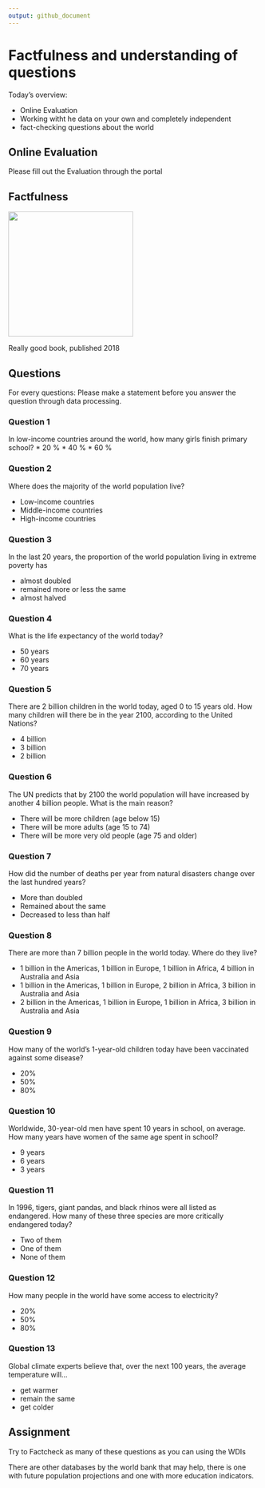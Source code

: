 ```yaml
---
output: github_document
---
```


# Factfulness and understanding of questions

Today's overview:

* Online Evaluation
* Working witht he data on your own and completely independent
* fact-checking questions about the world

## Online Evaluation

Please fill out the Evaluation through the portal

## Factfulness

[<img src="factfulness.webp" width="250"/>](factfulness.webp)

Really good book, published 2018

## Questions

For every questions: Please make a statement before you answer the question through data processing.

### Question 1

In low-income countries around the world, how many girls finish primary school?
* 20 %
* 40 %
* 60 %

### Question 2

Where does the majority of the world population live?

* Low-income countries
* Middle-income countries
* High-income countries

### Question 3
In the last 20 years, the proportion of the world population living in extreme poverty has

* almost doubled
* remained more or less the same
* almost halved


### Question 4
What is the life expectancy of the world today?

* 50 years
* 60 years
* 70 years 

### Question 5
There are 2 billion children in the world today, aged 0 to 15 years old. How many children will there be in the year 2100, according to the United Nations?

* 4 billion
* 3 billion
* 2 billion

### Question 6

The UN predicts that by 2100 the world population will have increased by another 4 billion people. What is the main reason?

* There will be more children (age below 15)
* There will be more adults (age 15 to 74)
* There will be more very old people (age 75 and older) 

### Question 7

How did the number of deaths per year from natural disasters change over the last hundred years?

* More than doubled
* Remained about the same
* Decreased to less than half 

### Question 8

There are more than 7 billion people in the world today. Where do they live?

* 1 billion in the Americas, 1 billion in Europe, 1 billion in Africa, 4 billion in Australia and Asia
* 1 billion in the Americas, 1 billion in Europe, 2 billion in Africa, 3 billion in Australia and Asia
* 2 billion in the Americas, 1 billion in Europe, 1 billion in Africa, 3 billion in Australia and Asia 

### Question 9

How many of the world’s 1-year-old children today have been vaccinated against some disease?

* 20%
* 50%
* 80% 

### Question 10

Worldwide, 30-year-old men have spent 10 years in school, on average. How many years have women of the same age spent in school?

* 9 years
* 6 years
* 3 years 

### Question 11

In 1996, tigers, giant pandas, and black rhinos were all listed as endangered. How many of these three species are more critically endangered today?

* Two of them
* One of them
* None of them 

### Question 12

How many people in the world have some access to electricity?

* 20%
* 50%
* 80% 

### Question 13

Global climate experts believe that, over the next 100 years, the average temperature will...

* get warmer
* remain the same
* get colder 

## Assignment

Try to Factcheck as many of these questions as you can using the WDIs

There are other databases by the world bank that may help, there is one with
future population projections and one with more education indicators.

